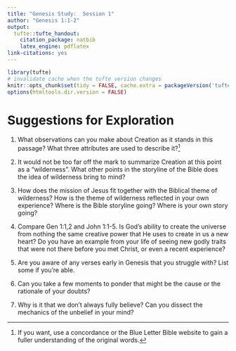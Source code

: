 ```yaml
---
title: "Genesis Study:  Session 1"
author: "Genesis 1:1-2"
output:
  tufte::tufte_handout:
    citation_package: natbib
    latex_engine: pdflatex
link-citations: yes
---
```


```r
library(tufte)
# invalidate cache when the tufte version changes
knitr::opts_chunk$set(tidy = FALSE, cache.extra = packageVersion('tufte'))
options(htmltools.dir.version = FALSE)
```

\vspace{0.2 in}

\newcommand{\vn}[1]{\textit{\textbf{#1}}}
\begin{spacing}{1.6}

\texttt{\vn{1} In the beginning, God created the heavens and the earth. 
\vn{2} The earth was without form and void, and darkness was over the face 
of the deep. And the Spirit of God was hovering over the face of the 
waters. (ESV)}

\end{spacing}

\vspace{0.5 in}

# Suggestions for Exploration

1. What observations can you make about Creation as it stands in this 
passage? What three attributes are used to describe it?^[If you want, use a 
concordance or the Blue Letter Bible website to gain a fuller understanding 
of the original words.] 

\vspace{2 in}

2. It would not be too far off the mark to summarize Creation at this point 
as a "wilderness". What other points in the storyline of the Bible does 
the idea of wilderness bring to mind?

\vspace{2 in}

3. How does the mission of Jesus fit together with the Biblical theme of 
wilderness? How is the theme of wilderness reflected in your own experience? 
Where is the Bible storyline going? Where is your own story going?

\vspace{2 in}

4. Compare Gen 1:1,2 and John 1:1-5. Is God's ability to create the universe 
from nothing the same creative power that He uses to create in us a new 
heart? Do you have an example from your life of seeing new godly traits 
that were not there before you met Christ, or even a recent experience?

\vspace{2 in}

5. Are you aware of any verses early in Genesis that you struggle with? 
List some if you're able.

\vspace{2 in}

6. Can you take a few moments to ponder that might be the cause or the 
rationale of your doubts?

\vspace{3 in}

7. Why is it that we don't always fully believe? Can you dissect the 
mechanics of the unbelief in your mind?



